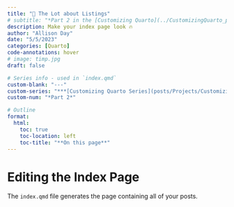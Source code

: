 ```yaml
---
title: "📃 The Lot about Listings"
# subtitle: "*Part 2 in the [Customizing Quarto](../CustomizingQuarto_project.qmd) series*"
description: Make your index page look 🔥
author: "Allison Day"
date: "5/5/2023"
categories: [Quarto]
code-annotations: hover
# image: timp.jpg
draft: false

# Series info - used in `index.qmd`
custom-blank: "---"
custom-series: "***[Customizing Quarto Series](posts/Projects/CustomizingQuarto/CustomizingQuarto_project.qmd)***"
custom-num: "*Part 2*"

# Outline
format: 
  html: 
    toc: true 
    toc-location: left 
    toc-title: "**On this page**" 
---
```


# Editing the Index Page

The `index.qmd` file generates the page containing all of your posts.
